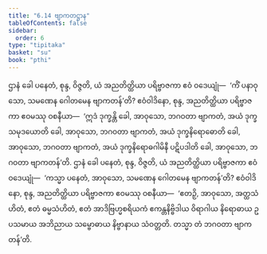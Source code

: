 ```yaml
---
title: "6.14 ဗျာကတဋ္ဌာန"
tableOfContents: false
sidebar:
  order: 6
type: "tipitaka"
basket: "su"
book: "pthi"
---
```



<DynamicBreadcrumb />

<Division number="190" book="pthi">

<Paragraph number="385" book="pthi">
ဌာနံ ခေါ ပနေတံ, စုန္ဒ, ဝိဇ္ဇတိ, ယံ အညတိတ္ထိယာ ပရိဗ္ဗာဇကာ ဧဝံ ဝဒေယျုံ—  ‘ကိံ ပနာဝုသော, သမဏေန ဂေါတမေန ဗျာကတန်’တိ? ဧဝံဝါဒိနော, စုန္ဒ, အညတိတ္ထိယာ ပရိဗ္ဗာဇကာ ဧဝမဿု ဝစနီယာ—  ‘ဣဒံ ဒုက္ခန္တိ ခေါ, အာဝုသော, ဘဂဝတာ ဗျာကတံ, အယံ ဒုက္ခသမုဒယောတိ ခေါ, အာဝုသော, ဘဂဝတာ ဗျာကတံ, အယံ ဒုက္ခနိရောဓောတိ ခေါ, အာဝုသော, ဘဂဝတာ ဗျာကတံ, အယံ ဒုက္ခနိရောဓဂါမိနီ ပဋိပဒါတိ ခေါ, အာဝုသော, ဘဂဝတာ ဗျာကတန်’တိ.
</Paragraph>

<Paragraph number="386" book="pthi">
ဌာနံ ခေါ ပနေတံ, စုန္ဒ, ဝိဇ္ဇတိ, ယံ အညတိတ္ထိယာ ပရိဗ္ဗာဇကာ ဧဝံ ဝဒေယျုံ—  ‘ကသ္မာ ပနေတံ, အာဝုသော, သမဏေန ဂေါတမေန ဗျာကတန်’တိ? ဧဝံဝါဒိနော, စုန္ဒ, အညတိတ္ထိယာ ပရိဗ္ဗာဇကာ ဧဝမဿု ဝစနီယာ—  ‘ဧတဉှိ, အာဝုသော, အတ္ထသံဟိတံ, ဧတံ ဓမ္မသံဟိတံ, ဧတံ အာဒိဗြဟ္မစရိယကံ ဧကန္တနိဗ္ဗိဒါယ ဝိရာဂါယ နိရောဓာယ ဥပသမာယ အဘိညာယ သမ္ဗောဓာယ နိဗ္ဗာနာယ သံဝတ္တတိ. တသ္မာ တံ ဘဂဝတာ ဗျာကတန်’တိ.
</Paragraph>
</Division>